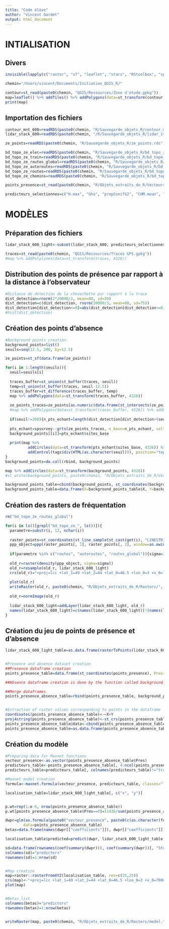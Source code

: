 ```yaml
---
title: "Code élève"
author: "Vincent Gardet"
output: html_document
---
```


# INTIALISATION
## Divers
```r
invisible(lapply(c("raster", "sf", "leaflet", "stars", "RStoolbox", "sp", "spsurvey", "htmlwidgets", "htmltools", "spatstat", "maxnet", "parallel", "foreach", "doSNOW", "doParallel"), library, character.only=T)) #Importation des packages

chemin="/Users/vincent/Documents/Initiation_QGIS_R/"

contour=st_read(paste0(chemin, "QGIS/Ressources/Zone d'étude.gpkg"))
map=leaflet() %>% addTiles() %>% addPolygons(data=st_transform(contour, 4326), col="grey")
print(map)
```

## Importation des fichiers
```r
contour_mnt_600=readRDS(paste0(chemin, "R/Sauvegarde_objets_R/contour_mnt_600.rds"))
lidar_stack_600=readRDS(paste0(chemin, "/R/Sauvegarde_objets_R/lidar_stack_600.rds"))

ze_points=readRDS(paste0(chemin, "R/Sauvegarde_objets_R/ze_points.rds"))

bd_topo_ze_elec=readRDS(paste0(chemin, "R/Sauvegarde_objets_R/bd_topo_ze_elec.rds"))
bd_topo_ze_train=readRDS(paste0(chemin, "R/Sauvegarde_objets_R/bd_topo_ze_train.rds"))
bd_topo_ze_routes_global=readRDS(paste0(chemin, "R/Sauvegarde_objets_R/bd_topo_ze_routes_global.rds"))
bd_topo_ze_autoroutes=readRDS(paste0(chemin, "R/Sauvegarde_objets_R/bd_topo_ze_autoroutes.rds"))
bd_topo_ze_routes=readRDS(paste0(chemin, "R/Sauvegarde_objets_R/bd_topo_ze_routes.rds"))
bd_topo_ze_chemins=readRDS(paste0(chemin, "R/Sauvegarde_objets_R/bd_topo_ze_chemins.rds"))

points_presence=st_read(paste0(chemin, "R/Objets_extraits_de_R/Vecteurs/points_presence.gpkg"))

predicteurs_selectionnes=c("H.max", "Gha", "propConifG2", "CHM.mean", "G.s1000_Inf", "G.s200_1000", "G.s20_200", "Tree.density", "CHM0.sd", "altitude")
```







# MODÈLES
## Préparation des fichiers
```r
lidar_stack_600_light<-subset(lidar_stack_600, predicteurs_selectionnes)

traces=st_read(paste0(chemin, "QGIS/Ressources/Traces GPS.gpkg"))
#map %>% addPolylines(data=st_transform(traces, 4326))
```

## Distribution des points de présence par rapport à la distance à l'observateur
```r
#Distance de détection de la chevechette par rapport à la trace
dist_detection=rnorm(2*20000/3, mean=80, sd=50)
dist_detection=c(dist_detection, rnorm(20000/3, mean=80, sd=75))
dist_detection[dist_detection<=0]=abs(dist_detection[dist_detection<=0])
#hist(dist_detection)
```

## Création des points d'absence
```r
#Background points creation
background_points=list()
seuils=seq(12.5, 200, by=12.5)

ze_points=st_sf(data.frame(ze_points))

for(i in 1:length(seuils)){
  seuil=seuils[i]
  
  traces_buffer=st_union(st_buffer(traces, seuil))
  temp=st_union(st_buffer(traces, seuil-12.5))
  traces_buffer=st_difference(traces_buffer, temp)
  map %>% addPolygons(data=st_transform(traces_buffer, 4326))
  
  ze_points_traces=ze_points[as.numeric(data.frame(st_intersects(ze_points, traces_buffer))$row.id), ]
  #map %>% addPolygons(data=st_transform(traces_buffer, 4326)) %>% addCircles(data=st_transform(ze_points_traces, 4326), col='black')
  
  if(seuil!=200){n_pts_echant=length(dist_detection[dist_detection>(seuil-12.5) & dist_detection<seuil])} else {n_pts_echant=length(dist_detection[dist_detection>seuil])}
  
  pts_echant=spsurvey::grts(ze_points_traces, n_base=n_pts_echant, seltype="equal")
  background_points[[i]]=pts_echant$sites_base
  
  print(map %>% 
          addCircles(data=st_transform(pts_echant$sites_base, 4326)) %>% 
          addControl(tags$div(HTML(as.character(seuil))), position="topright"))
}
background_points=do.call(rbind, background_points)

map %>% addCircles(data=st_transform(background_points, 4326))
#st_write(background_points, paste0(chemin, "R/Objets_extraits_de_R/Vecteurs/background_points.gpkg"))

background_points_table=cbind(background_points, st_coordinates(background_points))
background_points_table=data.frame(X=background_points_table$X, Y=background_points_table$Y, Pres=0)
```


## Création des rasters de fréquentation
```r
rm("bd_topo_ze_routes_global")

for(i in ls()[grepl("bd_topo_ze_", ls())]){
  parametre=substr(i, 12, nchar(i))
  
  raster_points=st_coordinates(st_line_sample(st_cast(get(i), "LINESTRING"), density=1))
  ppp_object=ppp(raster_points[, 1], raster_points[, 2], window=as.owin(contour_mnt_600))
  
  if(parametre %in% c("routes", "autoroutes", "routes_global")){sigma=300} else if (parametre=="chemins"){sigma=150} else {sigma=50}
  
  old_r=raster(density(ppp_object, sigma=sigma))
  old_r=resample(old_r, lidar_stack_600_light)
  crs(old_r)="+proj=lcc +lat_1=49 +lat_2=44 +lat_0=46.5 +lon_0=3 +x_0=700000 +y_0=6600000 +ellps=GRS80 +units=m +no_defs"
  
  plot(old_r)
  writeRaster(old_r, paste0(chemin, "R/Objets_extraits_de_R/Rasters/", parametre, ".tiff"), overwrite=T)
  
  old_r=normImage(old_r)
  
  lidar_stack_600_light=addLayer(lidar_stack_600_light, old_r)
  names(lidar_stack_600_light)=c(names(lidar_stack_600_light)[!(names(lidar_stack_600_light) %in% "layer")], parametre)
}
```

## Création du jeu de points de présence et d'absence
```r
lidar_stack_600_light_table=as.data.frame(rasterToPoints(lidar_stack_600_light))


#Presence and absence dataset creation
##Presence dataframe creation
points_presence_table=data.frame(st_coordinates(points_presence), Pres=1)

##Absence dataframe creation is done by the function called background_points_creator

##Merge dataframes
points_presence_absence_table=rbind(points_presence_table, background_points_table) 


#Extraction of raster values corresponding to points in the dataframe
coordinates(points_presence_absence_table)<-~X+Y
proj4string(points_presence_absence_table)<-st_crs(points_presence_table)$proj4string
points_presence_absence_table@data<-cbind(points_presence_absence_table@data, extract(lidar_stack_600_light, points_presence_absence_table))
points_presence_absence_table=as.data.frame(points_presence_absence_table)
```


## Création du modèle
```r
#Preparing data for Maxnet functions
vecteur_presence<-as.vector(points_presence_absence_table$Pres)
predicteurs_table<-points_presence_absence_table[, 4:ncol(points_presence_absence_table)]
predicteurs_table=predicteurs_table[, colnames(predicteurs_table)!="train"]

#Maxnet model creation
formula<-maxnet.formula(vecteur_presence, predicteurs_table, classes="link")

localisation_table=lidar_stack_600_light_table[, c("x", "y")]


p.wt=rep(1.e-6, nrow(points_presence_absence_table)) 
p.wt[points_presence_absence_table$Pres==0]=11436/sum(points_presence_absence_table$Pres==0) #1548.81 is the area of Champfromier

dwpr=glm(as.formula(paste0("vecteur_presence", paste0(c(as.character(formula), "+1"), collapse=""))), family=poisson(), 
        data=points_presence_absence_table)
betas=data.frame(names(dwpr[["coefficients"]]), dwpr[["coefficients"]])

localisation_table$predicted=predict(dwpr, lidar_stack_600_light_table, type="response")

sd=data.frame(rownames(coef(summary(dwpr))), coef(summary(dwpr))[, "Std. Error"])
colnames(sd)="predictors"
rownames(sd)=1:nrow(sd)


#Map creation
map=raster::rasterFromXYZ(localisation_table, res=c(25,25))
crs(map)<-"+proj=lcc +lat_1=49 +lat_2=44 +lat_0=46.5 +lon_0=3 +x_0=700000 +y_0=6600000 +ellps=GRS80 +units=m +no_defs"
plot(map)


#Betas_list
colnames(betas)="predictors"
rownames(betas)=1:nrow(betas)


writeRaster(map, paste0(chemin, "R/Objets_extraits_de_R/Rasters/model.tiff"), overwrite=T)
```